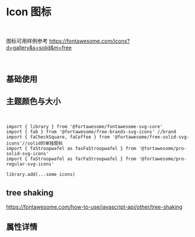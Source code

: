 
<Meta title='DISPLAY|Icon 图标' component={Icon} />

<br/>

# Icon 图标
<br/>

图标可用样例参考
https://fontawesome.com/icons?d=gallery&s=solid&m=free

<br/>

## 基础使用

<Preview>
  <Story name='base' >
        <Icon icon='search' ></Icon>
  </Story>
</Preview>


## 主题颜色与大小
<br/>

<Preview>
  <Story name='default' >
        <Icon icon='coffee' theme='danger' size='5x' ></Icon>
  </Story>
  <Story name='default2' >
        <Icon icon='ad' theme='primary' size='5x' ></Icon>
  </Story>
  <Story name='default3' >
        <Icon icon='address-book' theme='success' size='5x' ></Icon>
  </Story>
   <Story name='default4' >
        <Icon icon='anchor' theme='info' size='5x' ></Icon>
  </Story>
   <Story name='default5' >
        <Icon icon='arrow-left' theme='warning' size='5x' ></Icon>
  </Story>
</Preview>


```tsx
import { library } from '@fortawesome/fontawesome-svg-core' 
import { fab } from '@fortawesome/free-brands-svg-icons' //brand
import { faCheckSquare, faCoffee } from '@fortawesome/free-solid-svg-icons'//solid的单独图标
import { faStroopwafel as fasFaStroopwafel } from '@fortawesome/pro-solid-svg-icons'
import { faStroopwafel as farFaStroopwafel } from '@fortawesome/pro-regular-svg-icons'

library.add(...some icons)

```

## tree shaking
https://fontawesome.com/how-to-use/javascript-api/other/tree-shaking


## 属性详情

<Props of={Icon} />